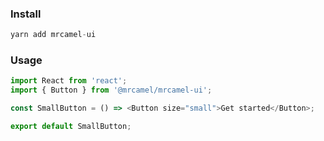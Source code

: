 
<Meta title="Concepts/QuickStart" />

### Install

```javascript
yarn add mrcamel-ui
```

### Usage

```javascript
import React from 'react';
import { Button } from '@mrcamel/mrcamel-ui';

const SmallButton = () => <Button size="small">Get started</Button>;

export default SmallButton;
```
